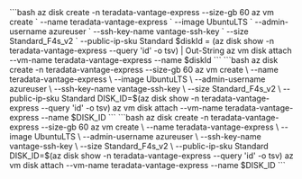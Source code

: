 
<Tabs>
<TabItem value="Windows" label="Windows" default> 
```bash az disk create -n teradata-vantage-express --size-gb 60 az vm create ` --name teradata-vantage-express ` --image UbuntuLTS ` --admin-username azureuser ` --ssh-key-name vantage-ssh-key ` --size Standard_F4s_v2 ` --public-ip-sku Standard $diskId = (az disk show -n teradata-vantage-express --query 'id' -o tsv) | Out-String az vm disk attach --vm-name teradata-vantage-express --name $diskId ``` 
</TabItem>
<TabItem value="MacOS" label="MacOS"> 
```bash az disk create -n teradata-vantage-express --size-gb 60 az vm create \
 --name teradata-vantage-express \
 --image UbuntuLTS \
 --admin-username azureuser \
 --ssh-key-name vantage-ssh-key \
 --size Standard_F4s_v2 \
 --public-ip-sku Standard DISK_ID=$(az disk show -n teradata-vantage-express --query 'id' -o tsv) az vm disk attach --vm-name teradata-vantage-express --name $DISK_ID
 ```
 </TabItem> 
 <TabItem value="Linux" label="Linux">
 ```bash az disk create -n teradata-vantage-express --size-gb 60 az vm create \
 --name teradata-vantage-express \
 --image UbuntuLTS \
 --admin-username azureuser \
 --ssh-key-name vantage-ssh-key \
 --size Standard_F4s_v2 \
 --public-ip-sku Standard DISK_ID=$(az disk show -n teradata-vantage-express --query 'id' -o tsv) az vm disk attach --vm-name teradata-vantage-express --name $DISK_ID
 ``` 
 </TabItem> 
 </Tabs>